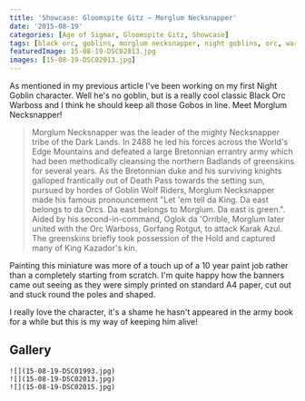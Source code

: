```yaml
---
title: 'Showcase: Gloomspite Gitz – Morglum Necksnapper'
date: '2015-08-19'
categories: [Age of Sigmar, Gloomspite Gitz, Showcase]
tags: [black orc, goblins, morglum necksnapper, night goblins, orc, warboss]
featuredImage: 15-08-19-DSC02013.jpg
images: [15-08-19-DSC02013.jpg]
---
```


As mentioned in my previous article I've been working on my first Night Goblin character. Well he's no goblin, but is a really cool classic Black Orc Warboss and I think he should keep all those Gobos in line. Meet Morglum Necksnapper!

> Morglum Necksnapper was the leader of the mighty Necksnapper tribe of the Dark Lands. In 2488 he led his forces across the World's Edge Mountains and defeated a large Bretonnian errantry army which had been methodically cleansing the northern Badlands of greenskins for several years. As the Bretonnian duke and his surviving knights galloped frantically out of Death Pass towards the setting sun, pursued by hordes of Goblin Wolf Riders, Morglum Necksnapper made his famous pronouncement "Let 'em tell da King. Da east belongs to da Orcs. Da east belongs to Morglum. Da east is green.". Aided by his second-in-command, Oglok da 'Orrible, Morglum later united with the Orc Warboss, Gorfang Rotgut, to attack Karak Azul. The greenskins briefly took possession of the Hold and captured many of King Kazador's kin.

Painting this miniature was more of a touch up of a 10 year paint job rather than a completely starting from scratch. I'm quite happy how the banners came out seeing as they were simply printed on standard A4 paper, cut out and stuck round the poles and shaped.

I really love the character, it's a shame he hasn't appeared in the army book for a while but this is my way of keeping him alive!

## Gallery

```grid|3
![](15-08-19-DSC01993.jpg)
![](15-08-19-DSC02013.jpg)
![](15-08-19-DSC02015.jpg)
```
